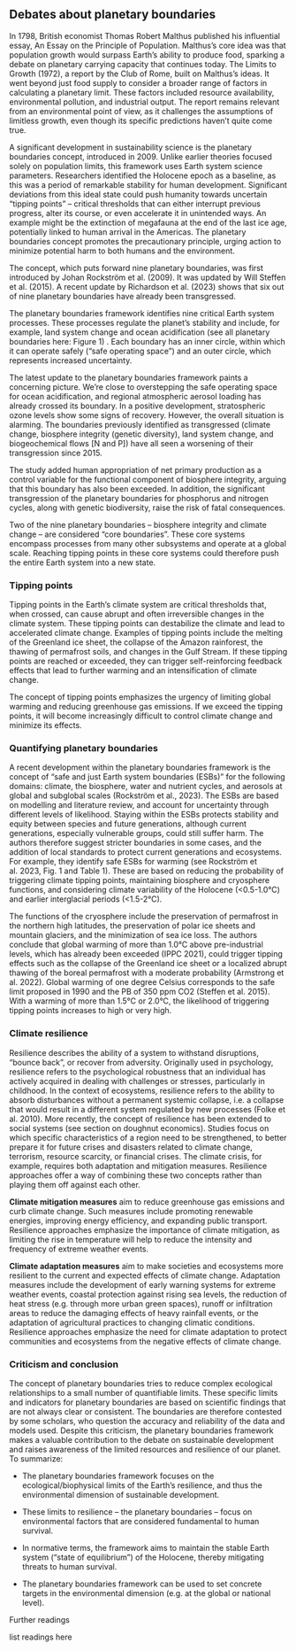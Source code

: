 ## Debates about planetary boundaries

In 1798, British economist Thomas Robert Malthus published his influential essay, An Essay on the Principle of Population. Malthus’s core idea was that population growth would surpass Earth’s ability to produce food, sparking a debate on planetary carrying capacity that continues today. The Limits to Growth (1972), a report by the Club of Rome, built on Malthus’s ideas. It went beyond just food supply to consider a broader range of factors in calculating a planetary limit. These factors included resource availability, environmental pollution, and industrial output. The report remains relevant from an environmental point of view, as it challenges the assumptions of limitless growth, even though its specific predictions haven’t quite come true.

A significant development in sustainability science is the planetary boundaries concept, introduced in 2009. Unlike earlier theories focused solely on population limits, this framework uses Earth system science parameters. Researchers identified the Holocene epoch as a baseline, as this was a period of remarkable stability for human development. Significant deviations from this ideal state could push humanity towards uncertain “tipping points” – critical thresholds that can either interrupt previous progress, alter its course, or even accelerate it in unintended ways. An example might be the extinction of megafauna at the end of the last ice age, potentially linked to human arrival in the Americas. The planetary boundaries concept promotes the precautionary principle, urging action to minimize potential harm to both humans and the environment.

The concept, which puts forward nine planetary boundaries, was first introduced by Johan Rockström et al. (2009). It was updated by Will Steffen et al. (2015). A recent update by Richardson et al. (2023) shows that six out of nine planetary boundaries have already been transgressed.

The planetary boundaries framework identifies nine critical Earth system processes. These processes regulate the planet’s stability and include, for example, land system change and ocean acidification (see all planetary boundaries here: Figure 1) . Each boundary has an inner circle, within which it can operate safely (“safe operating space”) and an outer circle, which represents increased uncertainty.

The latest update to the planetary boundaries framework paints a concerning picture. We’re close to overstepping the safe operating space for ocean acidification, and regional atmospheric aerosol loading has already crossed its boundary. In a positive development, stratospheric ozone levels show some signs of recovery. However, the overall situation is alarming. The boundaries previously identified as transgressed (climate change, biosphere integrity (genetic diversity), land system change, and biogeochemical flows \[N and P\]) have all seen a worsening of their transgression since 2015.

The study added human appropriation of net primary production as a control variable for the functional component of biosphere integrity, arguing that this boundary has also been exceeded. In addition, the significant transgression of the planetary boundaries for phosphorus and nitrogen cycles, along with genetic biodiversity, raise the risk of fatal consequences.

Two of the nine planetary boundaries – biosphere integrity and climate change – are considered “core boundaries”. These core systems encompass processes from many other subsystems and operate at a global scale. Reaching tipping points in these core systems could therefore push the entire Earth system into a new state.

### Tipping points

Tipping points in the Earth’s climate system are critical thresholds that, when crossed, can cause abrupt and often irreversible changes in the climate system. These tipping points can destabilize the climate and lead to accelerated climate change. Examples of tipping points include the melting of the Greenland ice sheet, the collapse of the Amazon rainforest, the thawing of permafrost soils, and changes in the Gulf Stream. If these tipping points are reached or exceeded, they can trigger self-reinforcing feedback effects that lead to further warming and an intensification of climate change.

The concept of tipping points emphasizes the urgency of limiting global warming and reducing greenhouse gas emissions. If we exceed the tipping points, it will become increasingly difficult to control climate change and minimize its effects.

### Quantifying planetary boundaries

A recent development within the planetary boundaries framework is the concept of “safe and just Earth system boundaries (ESBs)” for the following domains: climate, the biosphere, water and nutrient cycles, and aerosols at global and subglobal scales (Rockström et al., 2023). The ESBs are based on modelling and literature review, and account for uncertainty through different levels of likelihood. Staying within the ESBs protects stability and equity between species and future generations, although current generations, especially vulnerable groups, could still suffer harm. The authors therefore suggest stricter boundaries in some cases, and the addition of local standards to protect current generations and ecosystems. For example, they identify safe ESBs for warming (see Rockström et al. 2023, Fig. 1 and Table 1). These are based on reducing the probability of triggering climate tipping points, maintaining biosphere and cryosphere functions, and considering climate variability of the Holocene (\<0.5-1.0°C) and earlier interglacial periods (\<1.5-2°C).

The functions of the cryosphere include the preservation of permafrost in the northern high latitudes, the preservation of polar ice sheets and mountain glaciers, and the minimization of sea ice loss. The authors conclude that global warming of more than 1.0°C above pre-industrial levels, which has already been exceeded (IPPC 2021), could trigger tipping effects such as the collapse of the Greenland ice sheet or a localized abrupt thawing of the boreal permafrost with a moderate probability (Armstrong et al. 2022). Global warming of one degree Celsius corresponds to the safe limit proposed in 1990 and the PB of 350 ppm CO2 (Steffen et al. 2015). With a warming of more than 1.5°C or 2.0°C, the likelihood of triggering tipping points increases to high or very high.

### Climate resilience

Resilience describes the ability of a system to withstand disruptions, “bounce back”, or recover from adversity. Originally used in psychology, resilience refers to the psychological robustness that an individual has actively acquired in dealing with challenges or stresses, particularly in childhood. In the context of ecosystems, resilience refers to the ability to absorb disturbances without a permanent systemic collapse, i.e. a collapse that would result in a different system regulated by new processes (Folke et al. 2010). More recently, the concept of resilience has been extended to social systems (see section on doughnut economics). Studies focus on which specific characteristics of a region need to be strengthened, to better prepare it for future crises and disasters related to climate change, terrorism, resource scarcity, or financial crises. The climate crisis, for example, requires both adaptation and mitigation measures. Resilience approaches offer a way of combining these two concepts rather than playing them off against each other.

**Climate mitigation measures** aim to reduce greenhouse gas emissions and curb climate change. Such measures include promoting renewable energies, improving energy efficiency, and expanding public transport. Resilience approaches emphasize the importance of climate mitigation, as limiting the rise in temperature will help to reduce the intensity and frequency of extreme weather events.

**Climate adaptation measures** aim to make societies and ecosystems more resilient to the current and expected effects of climate change. Adaptation measures include the development of early warning systems for extreme weather events, coastal protection against rising sea levels, the reduction of heat stress (e.g. through more urban green spaces), runoff or infiltration areas to reduce the damaging effects of heavy rainfall events, or the adaptation of agricultural practices to changing climatic conditions. Resilience approaches emphasize the need for climate adaptation to protect communities and ecosystems from the negative effects of climate change.

### Criticism and conclusion

The concept of planetary boundaries tries to reduce complex ecological relationships to a small number of quantifiable limits. These specific limits and indicators for planetary boundaries are based on scientific findings that are not always clear or consistent. The boundaries are therefore contested by some scholars, who question the accuracy and reliability of the data and models used. Despite this criticism, the planetary boundaries framework makes a valuable contribution to the debate on sustainable development and raises awareness of the limited resources and resilience of our planet. To summarize:

-   The planetary boundaries framework focuses on the ecological/biophysical limits of the Earth’s resilience, and thus the environmental dimension of sustainable development.

-   These limits to resilience – the planetary boundaries – focus on environmental factors that are considered fundamental to human survival.

-   In normative terms, the framework aims to maintain the stable Earth system (“state of equilibrium”) of the Holocene, thereby mitigating threats to human survival.

-   The planetary boundaries framework can be used to set concrete targets in the environmental dimension (e.g. at the global or national level).

::::: readings
::: readings-header
Further readings
:::

::: readings-container
list readings here
:::
:::::
